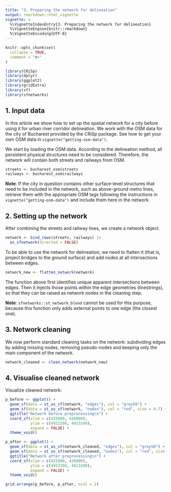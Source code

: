 ```yaml
---
title: "3. Preparing the network for delineation"
output: rmarkdown::html_vignette
vignette: >
  %\VignetteIndexEntry{3. Preparing the network for delineation}
  %\VignetteEngine{knitr::rmarkdown}
  %\VignetteEncoding{UTF-8}
---
```


```r
knitr::opts_chunk$set(
  collapse = TRUE,
  comment = "#>"
)
```

```r
library(CRiSp)
library(dplyr)
library(ggplot2)
library(gridExtra)
library(sf)
library(sfnetworks)
```

## 1. Input data

In this article we show how to set up the spatial network for a city before using it for urban river corridor delineation. We work with the OSM data for the city of Bucharest provided by the CRiSp package. See how to get your own OSM data in `vignette("getting-osm-data")`.

We start by loading the OSM data. According to the delineation method, all persistent physical structures need to be considered. Therefore, the network will contain both streets and railways from OSM.

```r
streets <- bucharest_osm$streets
railways <- bucharest_osm$railways
```

**Note**: If the city in question contains other surface-level structures that need to be included in the network, such as above-ground metro lines, retrieve them with the appropriate OSM tags following the instructions in `vignette("getting-osm-data")` and include them here in the network.

## 2. Setting up the network

After combining the streets and railway lines, we create a network object.

```r
network <- bind_rows(streets, railways) |>
  as_sfnetwork(directed = FALSE)
```

To be able to use the network for delineation, we need to flatten it (that is, project bridges to the ground surface) and add nodes at all intersections between edges.

```r
network_new <- flatten_network(network)
```

The function above first identifies unique apparent intersections between edges. Then it injects those points within the edge geometries (linestrings), so that they can be raised as network nodes in the cleaning step.

**Note**: `sfnetworks::st_network_blend` cannot be used for this purpose, because this function only adds external points to one edge (the closest one).

## 3. Network cleaning

We now perform standard cleaning tasks on the network: subdividing edges by adding missing nodes, removing pseudo-nodes and keeping only the main component of the network.

```r
network_cleaned <- clean_network(network_new)
```

## 4. Visualise cleaned network

Visualize cleaned network:

```r
p_before <- ggplot() +
  geom_sf(data = st_as_sf(network, "edges"), col = "grey50") +
  geom_sf(data = st_as_sf(network, "nodes"), col = "red", size = 0.7) +
  ggtitle("Network before preprocessing\n") +
  coord_sf(xlim = c(425000, 426000),
           ylim = c(4922200, 4923200),
           expand = FALSE) +
  theme_void()

p_after <- ggplot() +
  geom_sf(data = st_as_sf(network_cleaned, "edges"), col = "grey50") +
  geom_sf(data = st_as_sf(network_cleaned, "nodes"), col = "red", size = 0.7) +
  ggtitle("Network after preprocessing\n") +
  coord_sf(xlim = c(425000, 426000),
           ylim = c(4922200, 4923200),
           expand = FALSE) +
  theme_void()

grid.arrange(p_before, p_after, ncol = 2)
```
